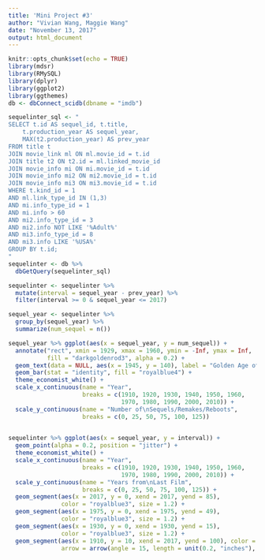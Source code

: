 ```yaml
---
title: 'Mini Project #3'
author: "Vivian Wang, Maggie Wang"
date: "November 13, 2017"
output: html_document
---
```


```r
knitr::opts_chunk$set(echo = TRUE)
library(mdsr)
library(RMySQL)
library(dplyr)
library(ggplot2)
library(ggthemes)
db <- dbConnect_scidb(dbname = "imdb")
```

```r
sequelinter_sql <- "
SELECT t.id AS sequel_id, t.title,
	t.production_year AS sequel_year, 
	MAX(t2.production_year) AS prev_year
FROM title t
JOIN movie_link ml ON ml.movie_id = t.id
JOIN title t2 ON t2.id = ml.linked_movie_id
JOIN movie_info mi ON mi.movie_id = t.id
JOIN movie_info mi2 ON mi2.movie_id = t.id
JOIN movie_info mi3 ON mi3.movie_id = t.id
WHERE t.kind_id = 1
AND ml.link_type_id IN (1,3)
AND mi.info_type_id = 1
AND mi.info > 60
AND mi2.info_type_id = 3
AND mi2.info NOT LIKE '%Adult%'
AND mi3.info_type_id = 8
AND mi3.info LIKE '%USA%'
GROUP BY t.id;
"
sequelinter <- db %>% 
  dbGetQuery(sequelinter_sql)
```

```r
sequelinter <- sequelinter %>% 
  mutate(interval = sequel_year - prev_year) %>% 
  filter(interval >= 0 & sequel_year <= 2017)
```

```r
sequel_year <- sequelinter %>% 
  group_by(sequel_year) %>% 
  summarize(num_sequel = n())

sequel_year %>% ggplot(aes(x = sequel_year, y = num_sequel)) + 
  annotate("rect", xmin = 1929, xmax = 1960, ymin = -Inf, ymax = Inf, 
           fill = "darkgoldenrod3", alpha = 0.2) + 
  geom_text(data = NULL, aes(x = 1945, y = 140), label = "Golden Age of\nHollywood") + 
  geom_bar(stat = "identity", fill = "royalblue4") + 
  theme_economist_white() + 
  scale_x_continuous(name = "Year", 
                     breaks = c(1910, 1920, 1930, 1940, 1950, 1960, 
                                1970, 1980, 1990, 2000, 2010)) + 
  scale_y_continuous(name = "Number of\nSequels/Remakes/Reboots", 
                     breaks = c(0, 25, 50, 75, 100, 125))
  
```


```r


sequelinter %>% ggplot(aes(x = sequel_year, y = interval)) + 
  geom_point(alpha = 0.2, position = "jitter") + 
  theme_economist_white() + 
  scale_x_continuous(name = "Year", 
                     breaks = c(1910, 1920, 1930, 1940, 1950, 1960, 
                                1970, 1980, 1990, 2000, 2010)) + 
  scale_y_continuous(name = "Years from\nLast Film", 
                     breaks = c(0, 25, 50, 75, 100, 125)) + 
  geom_segment(aes(x = 2017, y = 0, xend = 2017, yend = 85), 
               color = "royalblue3", size = 1.2) + 
  geom_segment(aes(x = 1975, y = 0, xend = 1975, yend = 49), 
               color = "royalblue3", size = 1.2) + 
  geom_segment(aes(x = 1930, y = 0, xend = 1930, yend = 15), 
               color = "royalblue3", size = 1.2) + 
  geom_segment(aes(x = 1910, y = 10, xend = 2017, yend = 100), color = "royalblue3",
               arrow = arrow(angle = 15, length = unit(0.2, "inches"), type = "closed"))
```

